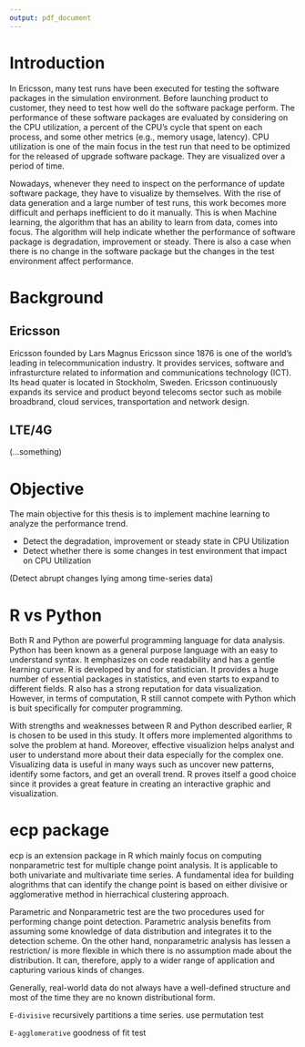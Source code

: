 ```yaml
---
output: pdf_document
---
```


# Introduction
In Ericsson, many test runs have been executed for testing the software packages in the simulation environment. Before launching product to customer, they need to test how well do the software package perform. The performance of these software packages are evaluated by considering on the CPU utilization, a percent of the CPU's cycle that spent on each process, and some other metrics (e.g., memory usage, latency). CPU utilization is one of the main focus in the test run that need to be optimized for the released of upgrade software package. They are visualized over a period of time.

Nowadays, whenever they need to inspect on the performance of update software package, they have to visualize by themselves. With the rise of data generation and a large number of test runs, this work becomes more difficult and perhaps inefficient to do it manually. This is when Machine learning, the algorithm that has an ability to learn from data,  comes into focus. The algorithm will help indicate whether the performance of software package is degradation, improvement or steady. There is also a case when there is no change in the software package but the changes in the test environment affect performance. 


# Background

## Ericsson
Ericsson founded by Lars Magnus Ericsson since 1876 is one of the world's leading in telecommunication industry. It provides services, software and infrasturcture related to information and communications technology (ICT). Its head quater is located in Stockholm, Sweden. Ericsson continuously expands its service and product beyond telecoms sector such as mobile broadbrand, cloud services, transportation and network design.

## LTE/4G
(...something)

# Objective
The main objective for this thesis is to implement machine learning to analyze the performance trend. 

- Detect the degradation, improvement or steady state in CPU Utilization
- Detect whether there is some changes in test environment that impact on CPU Utilization

(Detect abrupt changes lying among time-series data)

# R vs Python
Both R and Python are powerful programming language for data analysis. Python has been known as a general purpose language with an easy to understand syntax. It emphasizes on code readability and has a gentle learning curve. R is developed by and for statistician. It provides a huge number of essential packages in statistics, and even starts to expand to different fields. R also has a strong reputation for data visualization. However, in terms of computation, R still cannot compete with Python which is buit specifically for computer programming.

With strengths and weaknesses between R and Python described earlier, R is chosen to be used in this study. It offers more implemented algorithms to solve the problem at hand. Moreover, effective visualizion helps analyst and user to understand more about their data especially for the complex one. Visualizing data is useful in many ways such as uncover new patterns, identify some factors, and get an overall trend. R proves itself a good choice since it provides a great feature in creating an interactive graphic and visualization.

# ecp package
ecp is an extension package in R which mainly focus on computing nonparametric test for multiple change point analysis. It is applicable to both univariate and multivariate time series. A fundamental idea for building alogrithms that can identify the change point is based on either divisive or agglomerative method in hierrachical clustering approach.

Parametric and Nonparametric test are the two procedures used for performing change point detection. Parametric analysis benefits from assuming some knowledge of data distribution and integrates it to the detection scheme. On the other hand, nonparametric analysis has lessen a restriction/ is more flexible in which there is no assumption made about the distribution. It can, therefore, apply to a wider range of application and capturing various kinds of changes.

Generally, real-world data do not always have a well-defined structure and most of the time they are no known distributional form. 

`E-divisive` recursively partitions a time series. use permutation test

`E-agglomerative` goodness of fit test

